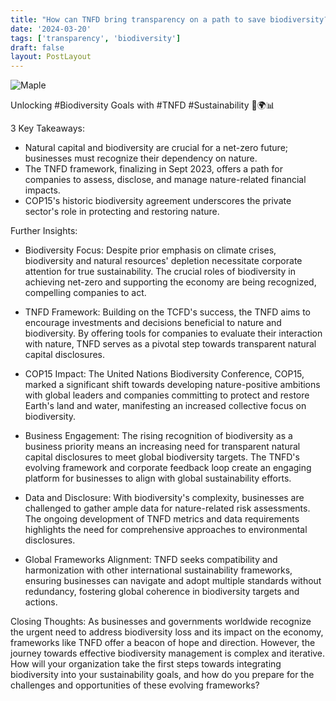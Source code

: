 ```yaml
---
title: "How can TNFD bring transparency on a path to save biodiversity?"
date: '2024-03-20'
tags: ['transparency', 'biodiversity']
draft: false
layout: PostLayout
---
```


<div className="flex justify-center">
<div className="my-1 w-full px-2 xl:my-1 xl:w-1/2 xl:px-2">
    <img src="https://img.youtube.com/vi/2c4zDsIiY5I/0.jpg" alt="Maple" className="mx-auto h-58 w-auto" />
</div>
</div>

Unlocking #Biodiversity Goals with #TNFD #Sustainability 🌱🌍📊

3 Key Takeaways:
- Natural capital and biodiversity are crucial for a net-zero future; businesses must recognize their dependency on nature.
- The TNFD framework, finalizing in Sept 2023, offers a path for companies to assess, disclose, and manage nature-related financial impacts.
- COP15's historic biodiversity agreement underscores the private sector's role in protecting and restoring nature.

Further Insights:

- Biodiversity Focus: Despite prior emphasis on climate crises, biodiversity and natural resources' depletion necessitate corporate attention for true sustainability. The crucial roles of biodiversity in achieving net-zero and supporting the economy are being recognized, compelling companies to act.

- TNFD Framework: Building on the TCFD's success, the TNFD aims to encourage investments and decisions beneficial to nature and biodiversity. By offering tools for companies to evaluate their interaction with nature, TNFD serves as a pivotal step towards transparent natural capital disclosures.

- COP15 Impact: The United Nations Biodiversity Conference, COP15, marked a significant shift towards developing nature-positive ambitions with global leaders and companies committing to protect and restore Earth's land and water, manifesting an increased collective focus on biodiversity.

- Business Engagement: The rising recognition of biodiversity as a business priority means an increasing need for transparent natural capital disclosures to meet global biodiversity targets. The TNFD's evolving framework and corporate feedback loop create an engaging platform for businesses to align with global sustainability efforts.

- Data and Disclosure: With biodiversity's complexity, businesses are challenged to gather ample data for nature-related risk assessments. The ongoing development of TNFD metrics and data requirements highlights the need for comprehensive approaches to environmental disclosures.

- Global Frameworks Alignment: TNFD seeks compatibility and harmonization with other international sustainability frameworks, ensuring businesses can navigate and adopt multiple standards without redundancy, fostering global coherence in biodiversity targets and actions.

Closing Thoughts:
As businesses and governments worldwide recognize the urgent need to address biodiversity loss and its impact on the economy, frameworks like TNFD offer a beacon of hope and direction. However, the journey towards effective biodiversity management is complex and iterative. How will your organization take the first steps towards integrating biodiversity into your sustainability goals, and how do you prepare for the challenges and opportunities of these evolving frameworks?
